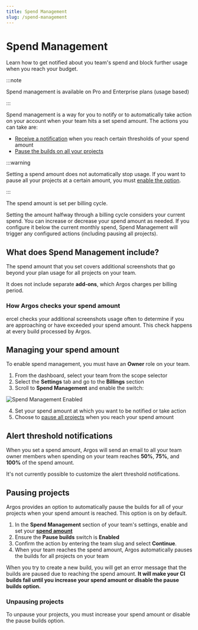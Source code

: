 ```yaml
---
title: Spend Management
slug: /spend-management
---
```


# Spend Management

Learn how to get notified about you team's spend and block further usage when you reach your budget.

:::note

Spend management is available on Pro and Enterprise plans (usage based)

:::

Spend management is a way for you to notify or to automatically take action on your account when your team hits a set spend amount. The actions you can take are:

- [Receive a notification](#alert-threshold-notifications) when you reach certain thresholds of your spend amount
- [Pause the builds on all your projects](#pausing-projects)

:::warning

Setting a spend amount does not automatically stop usage. If you want to pause all your projects at a certain amount, you must [enable the option](#pausing-projects).

:::

The spend amount is set per billing cycle.

Setting the amount halfway through a billing cycle considers your current spend. You can increase or decrease your spend amount as needed. If you configure it below the current monthly spend, Spend Management will trigger any configured actions (including pausing all projects).

## What does Spend Management include?

The spend amount that you set covers additional screenshots that go beyond your plan usage for all projects on your team.

It does not include separate **add-ons**, which Argos charges per billing period.

### How Argos checks your spend amount

ercel checks your additional screenshots usage often to determine if you are approaching or have exceeded your spend amount. This check happens at every build processed by Argos.

## Managing your spend amount

To enable spend management, you must have an **Owner** role on your team.

1. From the dashboard, select your team from the scope selector
2. Select the **Settings** tab and go to the **Billings** section
3. Scroll to **Spend Management** and enable the switch:

![Spend Management Enabled](./spend-management/spend-management-section.jpg)

4. Set your spend amount at which you want to be notified or take action
5. Choose to [pause all projects](#pausing-projects) when you reach your spend amount

## Alert threshold notifications

When you set a spend amount, Argos will send an email to all your team owner members when spending on your team reaches **50%**, **75%**, and **100%** of the spend amount.

It's not currently possible to customize the alert threshold notifications.

## Pausing projects

Argos provides an option to automatically pause the builds for all of your projects when your spend amount is reached. This option is on by default.

1. In the **Spend Management** section of your team's settings, enable and set your **[spend amount](#managing-your-spend-amount)**
2. Ensure the **Pause builds** switch is **Enabled**
3. Confirm the action by entering the team slug and select **Continue**.
4. When your team reaches the spend amount, Argos automatically pauses the builds for all projects on your team

When you try to create a new build, you will get an error message that the builds are paused due to reaching the spend amount. **It will make your CI builds fail until you increase your spend amount or disable the pause builds option.**

### Unpausing projects

To unpause your projects, you must increase your spend amount or disable the pause builds option.
